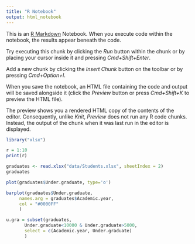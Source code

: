 ```yaml
---
title: "R Notebook"
output: html_notebook
---
```


This is an [R Markdown](http://rmarkdown.rstudio.com) Notebook. When you execute code within the notebook, the results appear beneath the code. 

Try executing this chunk by clicking the *Run* button within the chunk or by placing your cursor inside it and pressing *Cmd+Shift+Enter*. 

Add a new chunk by clicking the *Insert Chunk* button on the toolbar or by pressing *Cmd+Option+I*.

When you save the notebook, an HTML file containing the code and output will be saved alongside it (click the *Preview* button or press *Cmd+Shift+K* to preview the HTML file). 

The preview shows you a rendered HTML copy of the contents of the editor. Consequently, unlike *Knit*, *Preview* does not run any R code chunks. Instead, the output of the chunk when it was last run in the editor is displayed.

```r
library("xlsx")
```


```r
r = 1:10
print(r)
```


```r
graduates <- read.xlsx("data/Students.xlsx", sheetIndex = 2)
graduates
```
```r
plot(graduates$Under.graduate, type='o')
```


```r
barplot(graduates$Under.graduate, 
     names.arg = graduates$Academic.year,
     col = "#0000FF"
     )
```


```r
u.gra = subset(graduates, 
       Under.graduate<10000 & Under.graduate>5000, 
       select = c(Academic.year, Under.graduate)
       )
```

